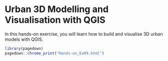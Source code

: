 # Urban 3D Modelling and Visualisation with QGIS

In this hands-on exercise, you will learn how to build and visualise 3D urban models with QGIS.


```r
library(pagedown)
pagedown::chrome_print("Hands-on_Ex09.html")
```
